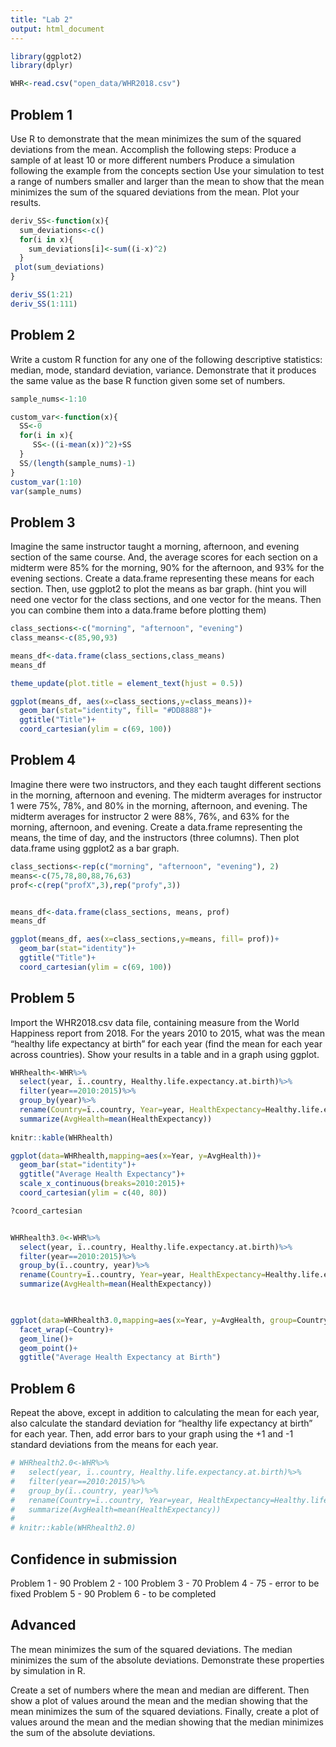 ```yaml
---
title: "Lab 2"
output: html_document
---
```


 
```r
library(ggplot2)
library(dplyr)

WHR<-read.csv("open_data/WHR2018.csv")
```



## Problem 1
Use R to demonstrate that the mean minimizes the sum of the squared deviations from the mean. 
Accomplish the following steps:
Produce a sample of at least 10 or more different numbers
Produce a simulation following the example from the concepts section
Use your simulation to test a range of numbers smaller and larger than the mean to show that the mean minimizes the sum of the squared deviations from the mean.
Plot your results.
```r
deriv_SS<-function(x){
  sum_deviations<-c()
  for(i in x){
    sum_deviations[i]<-sum((i-x)^2)
  }
 plot(sum_deviations)
}

deriv_SS(1:21)  
deriv_SS(1:111)

```


## Problem 2
Write a custom R function for any one of the following descriptive statistics: median, mode, standard deviation, variance. Demonstrate that it produces the same value as the base R function given some set of numbers.
```r
sample_nums<-1:10

custom_var<-function(x){
  SS<-0
  for(i in x){
     SS<-((i-mean(x))^2)+SS
  }
  SS/(length(sample_nums)-1)
}
custom_var(1:10)
var(sample_nums)

```


## Problem 3
Imagine the same instructor taught a morning, afternoon, and evening section of the same course. And, the average scores for each section on a midterm were 85% for the morning, 90% for the afternoon, and 93% for the evening sections. Create a data.frame representing these means for each section. Then, use ggplot2 to plot the means as bar graph. (hint you will need one vector for the class sections, and one vector for the means. Then you can combine them into a data.frame before plotting them)
```r
class_sections<-c("morning", "afternoon", "evening")
class_means<-c(85,90,93)

means_df<-data.frame(class_sections,class_means)
means_df

theme_update(plot.title = element_text(hjust = 0.5))

ggplot(means_df, aes(x=class_sections,y=class_means))+
  geom_bar(stat="identity", fill= "#DD8888")+
  ggtitle("Title")+
  coord_cartesian(ylim = c(69, 100))

```


## Problem 4
Imagine there were two instructors, and they each taught different sections in the morning, afternoon and evening. The midterm averages for instructor 1 were 75%, 78%, and 80% in the morning, afternoon, and evening. The midterm averages for instructor 2 were 88%, 76%, and 63% for the morning, afternoon, and evening. Create a data.frame representing the means, the time of day, and the instructors (three columns). Then plot data.frame using ggplot2 as a bar graph.
```r
class_sections<-rep(c("morning", "afternoon", "evening"), 2)
means<-c(75,78,80,88,76,63)
prof<-c(rep("profX",3),rep("profy",3))


means_df<-data.frame(class_sections, means, prof)
means_df

ggplot(means_df, aes(x=class_sections,y=means, fill= prof))+
  geom_bar(stat="identity")+
  ggtitle("Title")+
  coord_cartesian(ylim = c(69, 100))
```


## Problem 5
Import the WHR2018.csv data file, containing measure from the World Happiness report from 2018. For the years 2010 to 2015, what was the mean “healthy life expectancy at birth” for each year (find the mean for each year across countries). Show your results in a table and in a graph using ggplot.
```r
WHRhealth<-WHR%>%
  select(year, ï..country, Healthy.life.expectancy.at.birth)%>%
  filter(year==2010:2015)%>%
  group_by(year)%>%
  rename(Country=ï..country, Year=year, HealthExpectancy=Healthy.life.expectancy.at.birth)%>%
  summarize(AvgHealth=mean(HealthExpectancy))
  
knitr::kable(WHRhealth)

ggplot(data=WHRhealth,mapping=aes(x=Year, y=AvgHealth))+
  geom_bar(stat="identity")+
  ggtitle("Average Health Expectancy")+
  scale_x_continuous(breaks=2010:2015)+
  coord_cartesian(ylim = c(40, 80))

?coord_cartesian


WHRhealth3.0<-WHR%>%
  select(year, ï..country, Healthy.life.expectancy.at.birth)%>%
  filter(year==2010:2015)%>%
  group_by(ï..country, year)%>%
  rename(Country=ï..country, Year=year, HealthExpectancy=Healthy.life.expectancy.at.birth)%>%
  summarize(AvgHealth=mean(HealthExpectancy))
  


ggplot(data=WHRhealth3.0,mapping=aes(x=Year, y=AvgHealth, group=Country, color=Country))+
  facet_wrap(~Country)+
  geom_line()+
  geom_point()+
  ggtitle("Average Health Expectancy at Birth")


```


## Problem 6
Repeat the above, except in addition to calculating the mean for each year, also calculate the standard deviation for “healthy life expectancy at birth” for each year. Then, add error bars to your graph using the +1 and -1 standard deviations from the means for each year.
```r
# WHRhealth2.0<-WHR%>%
#   select(year, ï..country, Healthy.life.expectancy.at.birth)%>%
#   filter(year==2010:2015)%>%
#   group_by(ï..country, year)%>%
#   rename(Country=ï..country, Year=year, HealthExpectancy=Healthy.life.expectancy.at.birth)%>%
#   summarize(AvgHealth=mean(HealthExpectancy))
#   
# knitr::kable(WHRhealth2.0)

```

## Confidence in submission

Problem 1 - 90
Problem 2 - 100
Problem 3 - 70
Problem 4 - 75 - error to be fixed
Problem 5 - 90
Problem 6 - to be completed


## Advanced

The mean minimizes the sum of the squared deviations. The median minimizes the sum of the absolute deviations. Demonstrate these properties by simulation in R.

Create a set of numbers where the mean and median are different. Then show a plot of values around the mean and the median showing that the mean minimizes the sum of the squared deviations. Finally, create a plot of values around the mean and the median showing that the median minimizes the sum of the absolute deviations.
```r

```

